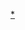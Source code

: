 {{Navbox
| basestyle = background:#FFFFFF;color:#000000; {{box-shadow border|a|#543C94|1px}}
| title = [[皇家馬德里足球俱樂部|<span style="color: #000000">皇家馬德里足球俱樂部</span>]]
| bodyclass = hlist
| name = 皇家馬德里足球俱樂部
| titlestyle = background:#FFFFFF;color:#000000;{{box-shadow border|a|#543C94|1px}}
| state = {{{state|<includeonly>collapsed</includeonly>}}}

| above =
* [[皇家马德里足球俱乐部历史|<span style="color: #000000">历史</span>]]
* {{le|皇家马德里足球俱乐部球员列表|List of Real Madrid CF players|球员}}
* {{le|皇家马德里足球俱乐部历任主教练列表|List of Real Madrid CF managers|主教练}}
* {{le|皇家马德里足球俱乐部历任主席列表|List of Real Madrid CF presidents|主席}}
* {{le|皇家马德里足球俱乐部赛季列表|List of Real Madrid CF seasons|赛季}}
* {{le|在国际比赛中的皇家马德里足球俱乐部|Real Madrid CF in international football|国际比赛}}
* {{le|皇家马德里足球俱乐部创造的记录及数据|List of Real Madrid CF records and statistics|记录与数据}}
* {{le|皇家马德里足球俱乐部创造的记录及数据|List of Real Madrid CF records and statistics|荣誉}}
* {{le|皇家马德里足球俱乐部2020–21赛季|2020–21 Real Madrid CF season|2020-21赛季}}

| group2 = 文化
| list2 =
* {{le|1950年代时的皇家马德里梦之队|Yé-yé (Real Madrid)|皇马梦之队（1950年代）}}
* {{le|皇马五鹰|La Quinta del Buitre}}
* ''[[银河舰队|银河战舰]]''
* 电影：皇马（''Real, The Movie''）
* ''[[一球成名2]]''
| group3 = 主場
| list3 =
* {{le|鸽子球场|Tiro del Pichón}}
* {{le|豪尔赫·胡安球场|Campo de Jorge Juan}}
* {{le|奥多内尔球场|Campo de O'Donnell}}
* {{le|线城体育场|Campo de Ciudad Lineal|线城球场}}
* {{le|马德里查马丁球场|Estadio Chamartín|查马丁球场}}
* [[聖地牙哥·伯納烏球場|伯纳乌球场]]
* [[阿尔弗雷多·迪斯蒂法诺球场|迪斯蒂法诺球场]]
| group4 = 训练场
| list4 =
* {{le|马德里运动城|Ciudad Deportiva, Madrid|体育城}}
* {{le|皇家马德里城|Ciudad Real Madrid}}
| group5 = 青训学院
| list5 =
* [[拉法布里卡|球星加工厂]]
* {{le|皇家马德里足球俱乐部青训|Real Madrid CF (youth)|皇马青年队}}
* [[皇家馬德里卡斯蒂利亞足球俱樂部|皇家馬德里卡斯蒂利亞]]
* {{le|皇家马德里足球俱乐部C队|Real Madrid C|皇马C队}}（已停办）
| group6 = 籃球
| list6 =
* [[皇家馬德里籃球隊|皇家馬德里籃球俱樂部]] ({{le|皇家马德里篮球俱乐部2020–21赛季|2020–21 Real Madrid Baloncesto season|2020-21赛季}})
* {{le|皇家马德里篮球俱乐部B队|Real Madrid Baloncesto B|篮球预备队}}
| group7 = 媒體
| list7 =
* {{le|皇家马德里足球俱乐部官方电视台|Real Madrid TV|皇马TV}}
* 加油马德里（''Hala Madrid''）
| group8 = 死敌
| list8 =
* [[西班牙国家德比|国家德比]]
** {{le|西班牙国际德比比赛列表|List of El Clásico matches|比赛列表}}
* [[马德里德比]]
* {{le|旧国家德比|El Viejo Clásico|旧国家德比（与毕尔巴鄂的比赛）}}
* {{le|西班牙篮球国家德比|El Clásico (basketball)|篮球国家德比}}
* {{le|马德里篮球德比|Madrid basketball derby}}
| group9 = 過往
| list9 = 
* {{le|皇家马德里手球俱乐部|Real Madrid Balonmano|手球}}
* {{le|皇家马德里橄榄球俱乐部|Real Madrid Rugby|橄榄球}}
* {{le|皇家马德里排球俱乐部|Real Madrid Voleibol|排球}}
| group10 = 相關條目
| list10 = 
* ''{{le|皇家马德里虚拟主教练|Real Madrid Fantasy Manager|电子游戏 - 虚拟主教练}}''
* {{le|皇家马德里度假岛|Real Madrid Resort Island}}
* [[皇家馬德里女子足球俱樂部]]
* {{le|加油马德里, 仅此而已|Hala Madrid y nada más|加油马德里}}
| below =
* {{Icon|Category}} [[:Category:皇家马德里足球俱乐部|<span style="color:#000000">分类</span>]] 
* {{Icon|Commons}} [[Commons:Category:Real Madrid C.F.|<span style="color:#000000">共享资源</span>]]
}}<noinclude>
{{collapsible option}}
[[Category:皇家马德里足球俱乐部|*]]
</noinclude>